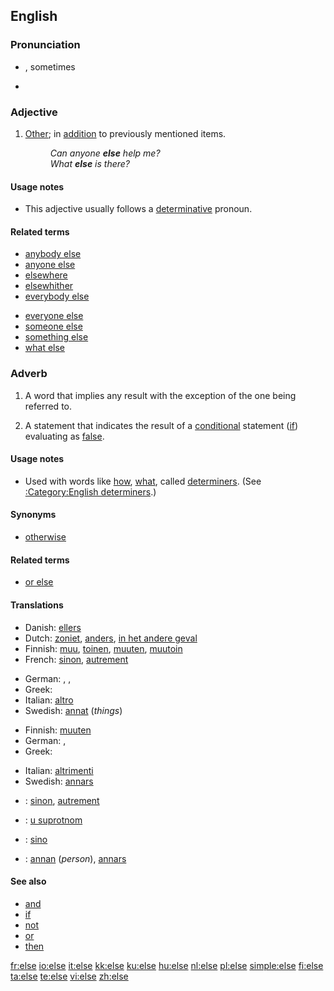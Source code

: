 {{see|Else}}
==English==

{{rank|stand|past|suppose|503|else|entered|none|river}}

===Pronunciation===
* {{a|RP|US}} {{IPA|/ɛls/}}, sometimes {{IPA|/ɛlts/}}
* {{audio|en-us-else.ogg|Audio (US)}}

===Adjective===
{{en-adj|-}}

# [[other|Other]]; in [[addition]] to previously mentioned items.
#: ''Can anyone '''else''' help me?''
#: ''What '''else''' is there?''

====Usage notes====
* This adjective usually follows a [[determinative]] pronoun.

====Related terms====
{{rel-top}}
* [[anybody else]]
* [[anyone else]]
* [[elsewhere]]
* [[elsewhither]]
* [[everybody else]]
{{rel-mid}}
* [[everyone else]]
* [[someone else]]
* [[something else]]
* [[what else]]
{{rel-bottom}}

===Adverb===
{{en-adv|-}}

# A word that implies any result with the exception of the one being referred to.
# {{computing}} A statement that indicates the result of a [[conditional]] statement ([[if]]) evaluating as [[false]].

====Usage notes====
* Used with words like [[how]], [[what]], called [[determiners]]. (See [[:Category:English determiners]].)

====Synonyms====
* [[otherwise]]

====Related terms====
* [[or else]]

====Translations====
{{trans-top|word that implies any result with the exception of the one being referred to}}
* Danish: [[ellers]]
* Dutch: [[zoniet]], [[anders]], [[in het andere geval]]
* Finnish: [[muu]], [[toinen]], [[muuten]], [[muutoin]]
* French: [[sinon]], [[autrement]]
{{trans-mid}}
* German: {{t+|de|sonst}}, {{t+|de|anders}}, {{t+|de|andernfalls}}
* Greek: {{t|el|αλλιώς||tr=alliós|sc=Grek}}
* Italian: [[altro]]
* Swedish: [[annat]] (''things'')
{{trans-bottom}}

{{trans-top|statement in computing that indicates the result of a conditional statement (if) evaluating as false}}
* Finnish: [[muuten]]
* German: {{t+|de|else}}, {{t+|de|sonst}}
* Greek: {{t|el|αλλιώς||tr=alliós|sc=Grek}}
{{trans-mid}}
* Italian: [[altrimenti]]
* Swedish: [[annars]]
{{trans-bottom}}

{{ttbc-top}}
* {{ttbc|French}}: [[sinon]], [[autrement]]
* {{ttbc|Serbian}}: [[u suprotnom]]
* {{ttbc|Spanish}}: [[sino]]
* {{ttbc|Swedish}}: [[annan]] (''person''), [[annars]]
{{ttbc-bottom}}

====See also====
* [[and]]
* [[if]]
* [[not]]
* [[or]]
* [[then]]

[[fr:else]]
[[io:else]]
[[it:else]]
[[kk:else]]
[[ku:else]]
[[hu:else]]
[[nl:else]]
[[pl:else]]
[[simple:else]]
[[fi:else]]
[[ta:else]]
[[te:else]]
[[vi:else]]
[[zh:else]]